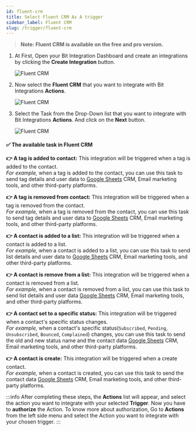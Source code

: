 ```yaml
---
id: fluent-crm
title: Select Fluent CRM As A trigger
sidebar_label: Fluent CRM
slug: /trigger/fluent-crm
---
```



> **Note: Fluent CRM is available on the free and pro version.**

1. At First, Open your Bit Integration Dashboard and create an integrations by clicking the **Create Integration** button.

   <Image src="trigger/_create-integrations" alt="Fluent CRM" w="1020" h="350" />

2. Now select the **Fluent CRM** that you want to integrate with Bit Integrations **Actions**.

   <Image src="trigger/fluent-crm/_select-trigger" alt="Fluent CRM" w="1020" h="350" />

3. Select the Task from the Drop-Down list that you want to integrate with Bit Integrations **Actions**. And click on the **Next** button.

   <Image src="trigger/fluent-crm/select-form-or-task-name" alt="Fluent CRM" w="1020" h="350"/>

#### ✅ The available task in Fluent CRM

**👉 A tag is added to contact:** This integration will be triggered when a tag is added to the contact.   
*For example,* when a tag is added to the contact, you can use this task to send tag details and user data to [Google Sheets](https://docs.bit-integrations.bitapps.pro/integrations/google-sheet) CRM, Email marketing tools, and other third-party platforms.

**👉 A tag is removed from contact:** This integration will be triggered when a tag is removed from the contact.   
*For example,* when a tag is removed from the contact, you can use this task to send tag details and user data to [Google Sheets](https://docs.bit-integrations.bitapps.pro/integrations/google-sheet) CRM, Email marketing tools, and other third-party platforms.

**👉 A contact is added to a list:** This integration will be triggered when a contact is added to a list.   
*For example,* when a contact is added to a list, you can use this task to send list details and user data to [Google Sheets](https://docs.bit-integrations.bitapps.pro/integrations/google-sheet) CRM, Email marketing tools, and other third-party platforms.

**👉 A contact is remove from a list:** This integration will be triggered when a contact is removed from a list.   
*For example,* when a contact is removed from a list, you can use this task to send list details and user data [Google Sheets](https://docs.bit-integrations.bitapps.pro/integrations/google-sheet) CRM, Email marketing tools, and other third-party platforms.

**👉 A contact set to a specific status:** This integration will be triggered when a contact's specific status changes.   
*For example,* when a contact's specific status(`Subscribed`, `Pending`, `Unsubscribed`, `Bounced`, `Complained`) changes, you can use this task to send the old and new status name and the contact data  [Google Sheets](https://docs.bit-integrations.bitapps.pro/integrations/google-sheet) CRM, Email marketing tools, and other third-party platforms.

**👉 A contact is create:** This integration will be triggered when a create contact.   
*For example,* when a contact is created, you can use this task to send the contact data [Google Sheets](https://docs.bit-integrations.bitapps.pro/integrations/google-sheet) CRM, Email marketing tools, and other third-party platforms.


:::info
  After completing these steps, the **Actions** list will appear, and select the action you want to integrate with your selected **Trigger**. Now you have to **authorize** the Action. To know more about authorization, Go to **Actions** from the left side menu and select the Action you want to integrate with your chosen trigger.
:::


<Feedback/>